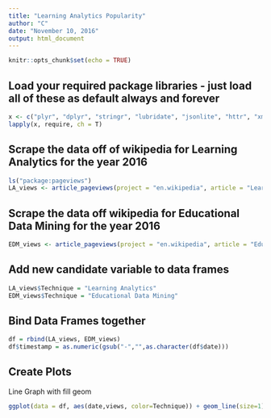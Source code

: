 ```yaml
---
title: "Learning Analytics Popularity"
author: "C"
date: "November 10, 2016"
output: html_document
---
```


```r
knitr::opts_chunk$set(echo = TRUE)
```

#################################################################################################
## Load your required package libraries - just load all of these as default always and forever ##
#################################################################################################
```r
x <- c("plyr", "dplyr", "stringr", "lubridate", "jsonlite", "httr", "xml2", "rvest", "devtools", "ggmap", "networkD3", "RSelenium", "pageviews", "aRxiv", "twitteR", "streamR", "scales", "gridExtra","tm","wordcloud","RCurl","ROAuth","SnowballC")
lapply(x, require, ch = T)
```
###############################################################################
## Scrape the data off of wikipedia for Learning Analytics for the year 2016 ##
###############################################################################
```r
ls("package:pageviews")
LA_views <- article_pageviews(project = "en.wikipedia", article = "Learning Analytics", user_type = "user", start = "2016010100", end = "2016111000")
```
#################################################################################
## Scrape the data off wikipedia for Educational Data Mining for the year 2016 ##
#################################################################################
```r
EDM_views <- article_pageviews(project = "en.wikipedia", article = "Educational Data Mining", user_type = "user", start = "2016010100", end = "2016111000")
```
###############################################
## Add new candidate variable to data frames ##
###############################################
```r
LA_views$Technique = "Learning Analytics"
EDM_views$Technique = "Educational Data Mining"
```
###############################
## Bind Data Frames together ##
###############################
```r
df = rbind(LA_views, EDM_views)
df$timestamp = as.numeric(gsub("-","",as.character(df$date)))

```
##################
## Create Plots ##
##################
Line Graph with fill geom 

```r
ggplot(data = df, aes(date,views, color=Technique)) + geom_line(size=1) + scale_y_continuous(labels = comma) + geom_area(aes(fill=Technique)) + labs(list(title = "Number of EDM and LA Page Views on Wikipedia in 2016", x = "Date", y = "Number of Views")) 
```
